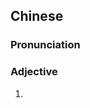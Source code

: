 {{also|背谬}}
==Chinese==
{{zh-forms|s=背谬}}

===Pronunciation===
{{zh-pron
|m=bèimiù
|c=but6 mau6,bui6 mau6
|cat=a
}}

===Adjective===
{{zh-adj}}

# {{alternative form of|悖謬|lang=zh}}